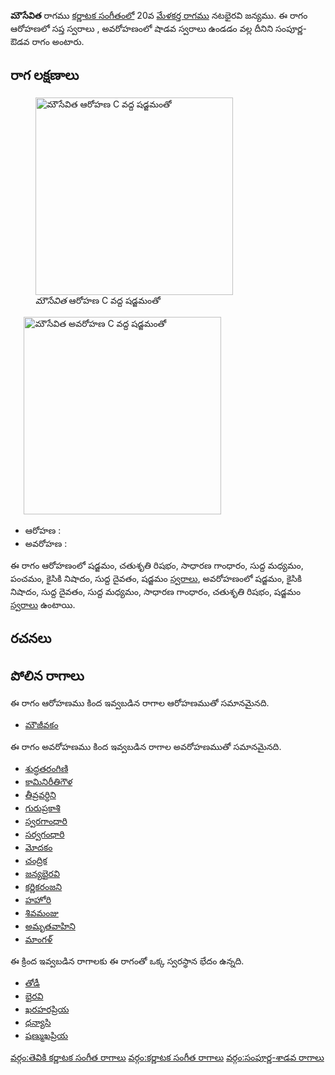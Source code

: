 {{Infobox ragam
	| name          	= మౌసేవిత
	| synonym	    	= 
	| mela          	= 
	| chakra        	= 
	| janaka        	= 
	| type          	= సంపూర్ణ-శాడవ
	| arohanam      	= {{svaraC|S|R2|G2|M1|P|N2|D1|S'}} 
	| avarohanam    	= {{svaraC|S'|N2|D1|M1|G2|R2|S}}
	| jeeva         	=
	| chhaya        	=
	| nyasa         	=
	| vishesha      	= 
	| equivalent  		= 
}}
{{కర్ణాటక సంగీత రాగాలు}}
'''మౌసేవిత''' రాగము [[కర్ణాటక సంగీతం]]లో 20వ [[మేళకర్త రాగము]] నటభైరవి జన్యము.  ఈ రాగం ఆరోహణలో సప్త స్వరాలు , అవరోహణంలో షాడవ స్వరాలు ఉండడం వల్ల దీనిని సంపూర్ణ-ఔడవ రాగం అంటారు.


==రాగ లక్షణాలు==
[[Image:mausevita_ar_kb2wiki.png|thumb|right|316px|''మౌసేవిత'' ఆరోహణ C వద్ద షడ్జమంతో]]
	[[Image:mausevita_av_kb2wiki.png|thumb|right|316px|''మౌసేవిత'' అవరోహణ C వద్ద షడ్జమంతో]]

* ఆరోహణ : {{svaraC|S|R2|G2|M1|P|N2|D1|S'}} 
* అవరోహణ : {{svaraC|S'|N2|D1|M1|G2|R2|S}}

ఈ రాగం ఆరోహణంలో షడ్జమం, చతుశృతి రిషభం, సాధారణ  గాంధారం, సుద్ద మధ్యమం, పంచమం, కైసికి నిషాదం, సుద్ద దైవతం, షడ్జమం [[స్వరాలు]], అవరోహణంలో షడ్జమం, కైసికి నిషాదం, సుద్ద దైవతం, సుద్ద మధ్యమం, సాధారణ  గాంధారం, చతుశృతి రిషభం, షడ్జమం [[స్వరాలు]] ఉంటాయి.

==రచనలు==



==పోలిన రాగాలు==
ఈ రాగం ఆరోహణము కింద ఇవ్వబడిన రాగాల ఆరోహణముతో సమానమైనది.
* [[మౌజీవకం]]

ఈ రాగం అవరోహణము కింద ఇవ్వబడిన రాగాల అవరోహణముతో సమానమైనది.
* [[శుద్ధతరంగిణి]]
* [[కామినిరీతిగౌళ]]
* [[తీవ్రవర్ధిని]]
* [[గురుప్రకాశి]]
* [[స్వరగాంధారి]]
* [[సర్వగంధారి]]
* [[మోదకం]]
* [[ చంద్రిక]]
* [[ జన్యభైరవి]]
* [[కర్ణికరంజని]]
* [[హహోరి]]
* [[శివమంజు]]
* [[అమృతవాహిని]]
* [[మాంగళ్]]

ఈ క్రింద ఇవ్వబడిన రాగాలకు ఈ రాగంతో ఒక్క స్వరస్థాన భేదం ఉన్నది.
* [[తోడీ]]
* [[భైరవి]]
* [[ఖరహరప్రియ]]
* [[ధన్యాసి]]
* [[షణ్ముఖప్రియ]]



[[వర్గం:తెవికి కర్ణాటక సంగీత రాగాలు]]
[[వర్గం:కర్ణాటక సంగీత రాగాలు]]
[[వర్గం:సంపూర్ణ-శాడవ రాగాలు]]